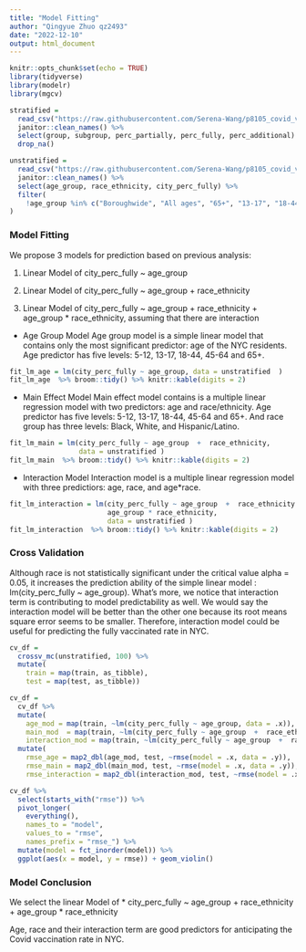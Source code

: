 ```yaml
---
title: "Model Fitting"
author: "Qingyue Zhuo qz2493"
date: "2022-12-10"
output: html_document
---
```


```r
knitr::opts_chunk$set(echo = TRUE)
library(tidyverse)
library(modelr)
library(mgcv)

stratified = 
  read_csv("https://raw.githubusercontent.com/Serena-Wang/p8105_covid_vaccinations/main/Data/coverage_by_demo_full.csv") %>%
  janitor::clean_names() %>%
  select(group, subgroup, perc_partially, perc_fully, perc_additional) %>%
  drop_na()

unstratified = 
  read_csv("https://raw.githubusercontent.com/Serena-Wang/p8105_covid_vaccinations/main/Data/coverage_boro_demo_full.csv") %>%
  janitor::clean_names() %>%
  select(age_group, race_ethnicity, city_perc_fully) %>%
  filter(
    !age_group %in% c("Boroughwide", "All ages", "65+", "13-17", "18-44", "45-64") 
)
```

### Model Fitting
We propose 3 models for prediction based on previous analysis: 

 1. Linear Model of city_perc_fully ~ age_group  

 2. Linear Model of city_perc_fully ~ age_group  +  race_ethnicity

 3. Linear Model of city_perc_fully ~ age_group  +  race_ethnicity + age_group * race_ethnicity, assuming that there are interaction

* Age Group Model
Age group model is a simple linear model that contains only the most significant predictor: age of the NYC residents. Age predictor has five levels: 5-12, 13-17, 18-44, 45-64 and 65+.
```r
fit_lm_age = lm(city_perc_fully ~ age_group, data = unstratified  )
fit_lm_age  %>% broom::tidy() %>% knitr::kable(digits = 2)
```

* Main Effect Model
Main effect model contains is a multiple linear regression model with two predictors: age and race/ethnicity. Age predictor has five levels: 5-12, 13-17, 18-44, 45-64 and 65+. And race group has three levels: Black, White, and Hispanic/Latino.
```r
fit_lm_main = lm(city_perc_fully ~ age_group  +  race_ethnicity, 
                 data = unstratified )
fit_lm_main  %>% broom::tidy() %>% knitr::kable(digits = 2)
```

* Interaction Model
Interaction model is a multiple linear regression model with three predictiors: age, race, and age*race. 
```r
fit_lm_interaction = lm(city_perc_fully ~ age_group  +  race_ethnicity +
                        age_group * race_ethnicity, 
                        data = unstratified )
fit_lm_interaction  %>% broom::tidy() %>% knitr::kable(digits = 2)
```

### Cross Validation 

Although race is not statistically significant under the critical value alpha = 0.05, it increases the prediction ability of the simple linear model : lm(city_perc_fully ~ age_group). What's more, we notice that interaction term is contributing to model predictability as well. We would say the interaction model  will be better than the other one because its root means square error seems to be smaller. Therefore, interaction model could be useful for predicting the fully vaccinated rate in NYC.

```r
cv_df =
  crossv_mc(unstratified, 100) %>% 
  mutate(
    train = map(train, as_tibble),
    test = map(test, as_tibble))
```

```r
cv_df = 
  cv_df %>% 
  mutate(
    age_mod = map(train, ~lm(city_perc_fully ~ age_group, data = .x)),
    main_mod  = map(train, ~lm(city_perc_fully ~ age_group  +  race_ethnicity, data = .x)),
    interaction_mod = map(train, ~lm(city_perc_fully ~ age_group  +  race_ethnicity + age_group * race_ethnicity, data = .x))) %>% 
  mutate(
    rmse_age = map2_dbl(age_mod, test, ~rmse(model = .x, data = .y)),
    rmse_main = map2_dbl(main_mod, test, ~rmse(model = .x, data = .y)),
    rmse_interaction = map2_dbl(interaction_mod, test, ~rmse(model = .x, data = .y)))
```

```r
cv_df %>% 
  select(starts_with("rmse")) %>% 
  pivot_longer(
    everything(),
    names_to = "model", 
    values_to = "rmse",
    names_prefix = "rmse_") %>% 
  mutate(model = fct_inorder(model)) %>% 
  ggplot(aes(x = model, y = rmse)) + geom_violin()
```

### Model Conclusion
We select the linear Model of 
* city_perc_fully ~ age_group  +  race_ethnicity + age_group * race_ethnicity

Age, race and their interaction term are good predictors for anticipating the Covid vaccination rate in NYC.

